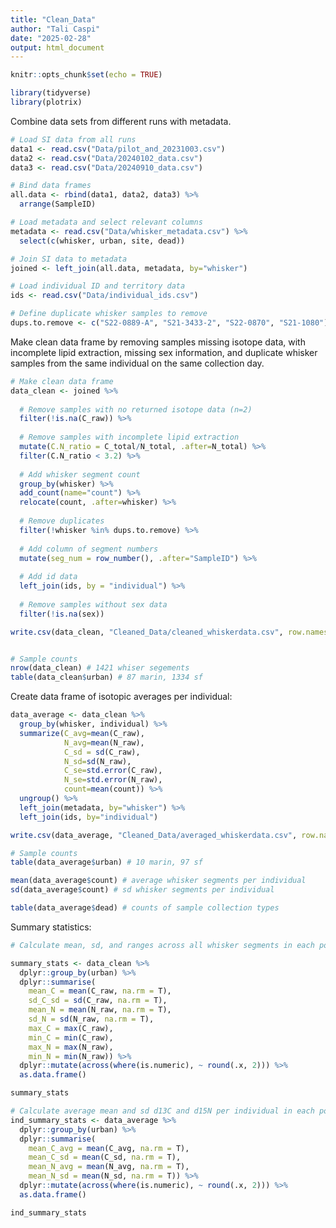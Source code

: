 ```yaml
---
title: "Clean_Data"
author: "Tali Caspi"
date: "2025-02-28"
output: html_document
---
```


```r
knitr::opts_chunk$set(echo = TRUE)

library(tidyverse)
library(plotrix)
```


Combine data sets from different runs with metadata. 

```r
# Load SI data from all runs
data1 <- read.csv("Data/pilot_and_20231003.csv")
data2 <- read.csv("Data/20240102_data.csv")
data3 <- read.csv("Data/20240910_data.csv")

# Bind data frames
all.data <- rbind(data1, data2, data3) %>% 
  arrange(SampleID)

# Load metadata and select relevant columns
metadata <- read.csv("Data/whisker_metadata.csv") %>% 
  select(c(whisker, urban, site, dead))

# Join SI data to metadata
joined <- left_join(all.data, metadata, by="whisker")

# Load individual ID and territory data
ids <- read.csv("Data/individual_ids.csv")

# Define duplicate whisker samples to remove
dups.to.remove <- c("S22-0889-A", "S21-3433-2", "S22-0870", "S21-1080")
```

Make clean data frame by removing samples missing isotope data, with incomplete lipid extraction, missing sex information, and duplicate whisker samples from the same individual on the same collection day.

```r
# Make clean data frame
data_clean <- joined %>% 
  
  # Remove samples with no returned isotope data (n=2)
  filter(!is.na(C_raw)) %>% 
  
  # Remove samples with incomplete lipid extraction
  mutate(C.N_ratio = C_total/N_total, .after=N_total) %>% 
  filter(C.N_ratio < 3.2) %>% 
  
  # Add whisker segment count
  group_by(whisker) %>% 
  add_count(name="count") %>% 
  relocate(count, .after=whisker) %>%
  
  # Remove duplicates
  filter(!whisker %in% dups.to.remove) %>% 
  
  # Add column of segment numbers
  mutate(seg_num = row_number(), .after="SampleID") %>% 
  
  # Add id data
  left_join(ids, by = "individual") %>% 
  
  # Remove samples without sex data
  filter(!is.na(sex))

write.csv(data_clean, "Cleaned_Data/cleaned_whiskerdata.csv", row.names=F)  


# Sample counts
nrow(data_clean) # 1421 whiser segements
table(data_clean$urban) # 87 marin, 1334 sf
```

Create data frame of isotopic averages per individual:

```r
data_average <- data_clean %>% 
  group_by(whisker, individual) %>% 
  summarize(C_avg=mean(C_raw), 
            N_avg=mean(N_raw),
            C_sd = sd(C_raw),
            N_sd=sd(N_raw),
            C_se=std.error(C_raw),
            N_se=std.error(N_raw),
            count=mean(count)) %>% 
  ungroup() %>% 
  left_join(metadata, by="whisker") %>% 
  left_join(ids, by="individual")

write.csv(data_average, "Cleaned_Data/averaged_whiskerdata.csv", row.names=F)

# Sample counts
table(data_average$urban) # 10 marin, 97 sf

mean(data_average$count) # average whisker segments per individual
sd(data_average$count) # sd whisker segments per individual

table(data_average$dead) # counts of sample collection types
```

Summary statistics:

```r
# Calculate mean, sd, and ranges across all whisker segments in each population

summary_stats <- data_clean %>%
  dplyr::group_by(urban) %>%
  dplyr::summarise(
    mean_C = mean(C_raw, na.rm = T),
    sd_C_sd = sd(C_raw, na.rm = T),
    mean_N = mean(N_raw, na.rm = T),
    sd_N = sd(N_raw, na.rm = T),
    max_C = max(C_raw),
    min_C = min(C_raw),
    max_N = max(N_raw),
    min_N = min(N_raw)) %>% 
  dplyr::mutate(across(where(is.numeric), ~ round(.x, 2))) %>% 
  as.data.frame()

summary_stats

# Calculate average mean and sd d13C and d15N per individual in each population
ind_summary_stats <- data_average %>%
  dplyr::group_by(urban) %>%
  dplyr::summarise(
    mean_C_avg = mean(C_avg, na.rm = T),
    mean_C_sd = mean(C_sd, na.rm = T),
    mean_N_avg = mean(N_avg, na.rm = T),
    mean_N_sd = mean(N_sd, na.rm = T)) %>% 
  dplyr::mutate(across(where(is.numeric), ~ round(.x, 2))) %>% 
  as.data.frame()

ind_summary_stats
```




